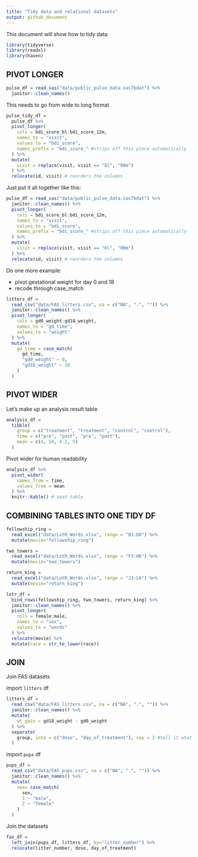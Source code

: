 ```yaml
---
title: "Tidy data and relational datasets"
output: github_document
---
```


This document will show how to tidy data

```r
library(tidyverse)
library(readxl)
library(haven)
```


## PIVOT LONGER

```r
pulse_df = read_sas("data/public_pulse_data.sas7bdat") %>% 
  janitor::clean_names()
```

This needs to go from wide to long format

```r
pulse_tidy_df =
  pulse_df %>% 
  pivot_longer(
    cols = bdi_score_bl:bdi_score_12m,
    names_to = "visit",
    values_to = "bdi_score",
    names_prefix = "bdi_score_" #strips off this piece automatically
  ) %>% 
  mutate(
    visit = replace(visit, visit == "bl", "00m")
  ) %>% 
  relocate(id, visit) # reorders the columns
```

Just put it all together like this:

```r
pulse_df = read_sas("data/public_pulse_data.sas7bdat") %>% 
  janitor::clean_names() %>% 
  pivot_longer(
    cols = bdi_score_bl:bdi_score_12m,
    names_to = "visit",
    values_to = "bdi_score",
    names_prefix = "bdi_score_" #strips off this piece automatically
  ) %>% 
  mutate(
    visit = replace(visit, visit == "bl", "00m")
  ) %>% 
  relocate(id, visit) # reorders the columns
```

Do one more example:

* pivot gestational weight for day 0 and 18
* recode through case_match

```r
litters_df =
  read_csv("data/FAS_litters.csv", na = c("NA", ".", "")) %>% 
  janitor::clean_names() %>% 
  pivot_longer(
    cols = gd0_weight:gd18_weight,
    names_to = "gd_time",
    values_to = "weight"
  ) %>% 
  mutate(
    gd_time = case_match(
      gd_time,
      "gd0_weight" ~ 0,
      "gd18_weight" ~ 18
    )
  )
```
## PIVOT WIDER

Let's make up an analysis result table

```r
analysis_df =
  tibble(
    group = c("treatment", "treatment", "control", "control"),
    time = c("pre", "post", "pre", "post"),
    mean = c(4, 10, 4.2, 5)
  )
```

Pivot wider for human readability

```r
analysis_df %>% 
  pivot_wider(
    names_from = time,
    values_from = mean
  ) %>% 
  knitr::kable() # neat table
```


## COMBINING TABLES INTO ONE TIDY DF

```r
fellowship_ring = 
  read_excel("data/LotR_Words.xlsx", range = "B3:D6") %>% 
  mutate(movie="fellowship_ring")

two_towers = 
  read_excel("data/LotR_Words.xlsx", range = "F3:H6") %>% 
  mutate(movie="two_towers")

return_king = 
  read_excel("data/LotR_Words.xlsx", range = "J3:L6") %>% 
  mutate(movie="return_king")

lotr_df =
  bind_rows(fellowship_ring, two_towers, return_king) %>% 
  janitor::clean_names() %>% 
  pivot_longer(
    cols = female:male,
    names_to = "sex",
    values_to = "words"
  ) %>% 
  relocate(movie) %>% 
  mutate(race = str_to_lower(race))
```

## JOIN
Join FAS datasets

import `litters` df
```r
litters_df = 
  read_csv("data/FAS_litters.csv", na = c("NA", ".", "")) %>% 
  janitor::clean_names() %>% 
  mutate(
    wt_gain = gd18_weight - gd0_weight
  ) %>% 
  separate(
    group, into = c("dose", "day_of_treatment"), sep = 3 #tell it what it should look like
  )
```

import `pups` df
```r
pups_df = 
  read_csv("data/FAS_pups.csv", na = c("NA", ".", "")) %>% 
  janitor::clean_names() %>% 
  mutate(
    sex= case_match(
      sex,
      1 ~ "male",
      2 ~ "female"
    )
  )
```


Join the datasets
```r
fas_df = 
  left_join(pups_df, litters_df, by="litter_number") %>% 
  relocate(litter_number, dose, day_of_treatment)
```




